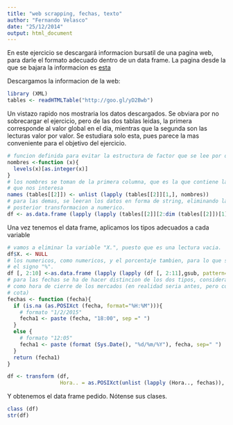 ```yaml
---
title: "web scrapping, fechas, texto"
author: "Fernando Velasco"
date: "25/12/2014"
output: html_document
---
```


En este ejercicio se descargará informacion bursatil de una pagina web, para darle el formato adecuado dentro de un data frame. La pagina desde la que se bajara la informacion es [esta](http://goo.gl/yD2Bwb)

Descargamos la informacion de la web:

```r
library (XML)
tables <- readHTMLTable("http://goo.gl/yD2Bwb")
```

Un vistazo rapido nos mostraria los datos descargados. Se obviara por no sobrecargar el ejercicio, pero de las dos tablas leidas, la primera corresponde al valor global en el dia, mientras que la segunda son las lecturas valor por valor. Se estudiara solo esta, pues parece la mas conveniente para el objetivo del ejercicio.

```r
# funcion definida para evitar la estructura de factor que se lee por defecto.
nombres <-function (x){
  levels(x)[as.integer(x)]
}
# los nombres se toman de la primera columna, que es la que contiene la informacion
# que nos interesa
names (tables[[2]]) <- unlist (lapply (tables[[2]][1,], nombres))
# para las demas, se leeran los datos en forma de string, eliminando las comas para una 
# posterior transformacion a numerico.
df <- as.data.frame (lapply (lapply (tables[[2]][2:dim (tables[[2]])[1],], nombres), gsub, pattern=",", replacement=".") , stringsAsFactors = FALSE)
```

Una vez tenemos el data frame, aplicamos los tipos adecuados a cada variable

```r
# vamos a eliminar la variable "X.", puesto que es una lectura vacia.
df$X. <- NULL
# los numericos, como numericos, y el porcentaje tambien, para lo que se elimina
# el signo "%".
df [, 2:10] <-as.data.frame (lapply (lapply (df [, 2:11],gsub, pattern="%", replacement=""), as.numeric))
# para las fechas se ha de hacer distincion de los dos tipos, considerando las 18:00
# como hora de cierre de los mercados (en realidad seria antes, pero considrearemos esta 
# cota)
fechas <- function (fecha){
  if (is.na (as.POSIXct (fecha, format="%H:%M"))){
    # formato "1/2/2015"
    fecha1 <- paste (fecha, "18:00", sep =" ")
  } 
  else {
    # formato "12:05"
    fecha1 <- paste (format (Sys.Date(), "%d/%m/%Y"), fecha, sep=" ") 
  }
  return (fecha1)
}

df <- transform (df,
                 Hora.. = as.POSIXct(unlist (lapply (Hora.., fechas)), format="%d/%m/%Y %H:%M"))

```

Y obtenemos el data frame pedido. Nótense sus clases.

```r
class (df)
str(df)

```
